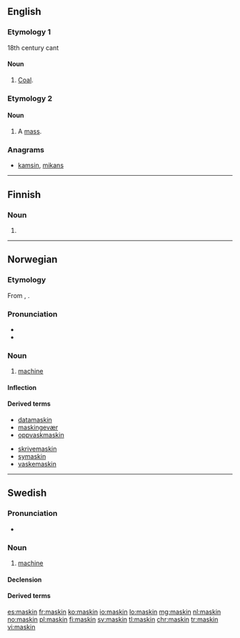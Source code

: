 ==English==

===Etymology 1===
18th century cant
{{etystub}}
====Noun====
{{en-noun|-}}

# [[coal|Coal]].

===Etymology 2===
{{suffix|mass|kin}}

====Noun====
{{en-noun}}

# {{context|Christianity|lang=en}} A [[mass]].

===Anagrams===
* [[kamsin#English|kamsin]], [[mikans#English|mikans]]

----

==Finnish==

===Noun===
{{head|fi|noun form}}

# {{fi-form of|type=noun|case=genitive|pl=singular|maski}}

----

==Norwegian==

===Etymology===
From {{etyl|grc|no}} {{term|μαχανά|lang=grc}}, {{term|μηχανή|lang=grc}}.

===Pronunciation===
* {{IPA|/mɑʂiːn/|lang=no}}
* {{rhymes|iːn|lang=no}}

===Noun===
{{head|no|noun}}

# [[machine]]

====Inflection====
{{no-noun-infl|nb-class=m1|nn-class=f1|nn-class2=m1}}

====Derived terms====
{{top2}}
* [[datamaskin]]
* [[maskingevær]]
* [[oppvaskmaskin]]
{{mid2}}
* [[skrivemaskin]]
* [[symaskin]]
* [[vaskemaskin]]
{{bottom}}

----

==Swedish==

===Pronunciation===
* {{audio|Sv-maskin.ogg|audio}}

===Noun===
{{sv-noun|c}}

# [[machine]]

====Declension====
{{sv-noun-reg-er}}

====Derived terms====
{{compoundsee|sv}}

[[es:maskin]]
[[fr:maskin]]
[[ko:maskin]]
[[io:maskin]]
[[lo:maskin]]
[[mg:maskin]]
[[nl:maskin]]
[[no:maskin]]
[[pl:maskin]]
[[fi:maskin]]
[[sv:maskin]]
[[tl:maskin]]
[[chr:maskin]]
[[tr:maskin]]
[[vi:maskin]]
